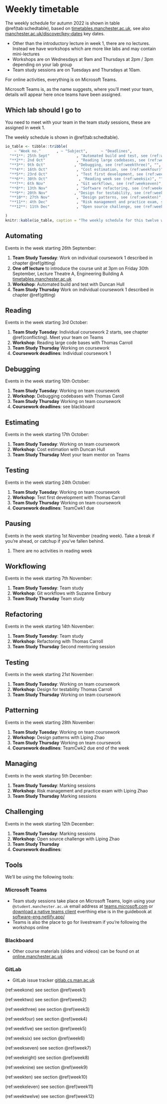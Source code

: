 # Weekly timetable {.unnumbered #timetabling}

The weekly schedule for autumn 2022 is shown in table \@ref(tab:schedtable), based on [timetables.manchester.ac.uk](https://timetables.manchester.ac.uk/), see also [manchester.ac.uk/discover/key-dates](https://www.manchester.ac.uk/discover/key-dates/) key dates.

* Other than the introductory lecture in week 1, there are no lectures. Instead we have workshops which are more like labs and may contain mini-lectures
* Workshops are on Wednesdays at 9am and Thursdays at 2pm / 3pm depending on your lab group
    <!--* [bit.ly/Tuesday-3pm-workshop](http://bit.ly/Tuesday-3pm-workshop)
    * [bit.ly/Tuesday-4pm-workshop](http://bit.ly/Tuesday-4pm-workshop)
    * [bit.ly/friday-1pm-workshop](http://bit.ly/friday-1pm-workshop)-->
* Team study sessions are on Tuesdays and Thursdays at 10am.

For online activities, everything is on Microsoft Teams.

<!--Because of constraints on the number of private channels in Teams, the year is arbitrarily split into two spaces:

1. [bit.ly/software-engineering-A](https://bit.ly/software-engineering-A)
1. [bit.ly/software-engineering-b](https://bit.ly/software-engineering-b)-->

Microsoft Teams is, as the name suggests, where you'll meet your team, details will appear here once teams have been assigned.

## Which lab should I go to {#campus}
You need to meet with your team in the team study sessions, these are assigned in week 1.
<!--
* **Teams 1-30**: 1.8 & 1.10
* **Teams 31-44**: LF31
* **Teams 44-56**: Tootill-->

The weekly schedule is shown in \@ref(tab:schedtable).

```r
io_table <- tibble::tribble(
    ~ "Week no."       , ~ "Subject",      ~ "Deadlines",
  "**1**: 25th Sept"            , "Automated build and test, see (ref:weekone)",  "",
  "**2**: 2nd Oct"              , "Reading large codebases, see (ref:weektwo)",  "IndCwk1, Fri 6th Oct, 6pm",
  "**3**: 9th Oct"             , "Debugging, see (ref:weekthree)", "",
  "**4**: 16th Oct"             , "Cost estimation, see (ref:weekfour)",  "Mentoring week 1, IndCwk2, Fri 20th Oct, 6pm",
  "**5**: 23rd Oct"             , "Test first development, see (ref:weekfive)", "TeamCwk1, 27th Oct, 6pm",
  "**6**: 30th Oct"              , "Reading week see (ref:weeksix)", "",
  "**7**: 6th Nov"              , "Git workflows, see (ref:weekseven)",  "",
  "**8**: 13th Nov"             , "Software refactoring, see (ref:weekeight)", "Mentoring week 2",
  "**9**: 20th Nov"            , "Design for testability, see (ref:weeknine)", "",
  "**10**: 27th Nov"            , "Design patterns, see (ref:weekten)", "TeamCwk2, 1st Dec, 6pm",
  "**11**: 4th Dec"             , "Risk management and practice exam, see (ref:weekeleven)", "",
  "**12**: 11th Dec"            , "Open source challenge, see (ref:weektwelve)", "",

)
knitr::kable(io_table, caption = "The weekly schedule for this twelve week course, please note we are using the week numbering from the [timetables.manchester.ac.uk](https://timetables.manchester.ac.uk/) where week zero is welcome week, and week one is the first teaching week", booktabs = TRUE)
```



## Automating {#week1}

Events in the week starting 26th September:

1. **Team Study Tuesday**: Work on individual coursework 1 described in chapter \@ref(gitting)
1. **One off lecture** to introduce the course unit at 3pm on Friday 30th September, Lecture Theatre A, Engineering Building A [timetables.manchester.ac.uk](https://timetables.manchester.ac.uk/)
1. **Workshop**: Automated build and test with Duncan Hull
1. **Team Study Thursday** Work on individual coursework 1 described in chapter \@ref(gitting)
<!--1. **Coursework deadlines**: Individual individual coursework 1 can be pre-marked (automatically) if you submit by **6pm Tuesday 28th September** and finally marked when submitted by **6pm on Friday 1st October**-->


## Reading {#week2}
Events in the week starting 3rd October:

1. **Team Study Tuesday**: Individual coursework 2 starts, see chapter \@ref(conflicting). Meet your team on Teams
1. **Workshop**: Reading large code bases with Thomas Carroll
1. **Team Study Thursday** Working on coursework
1. **Coursework deadlines**: Individual coursework 1

## Debugging {#week3}
Events in the week starting 10th October:

1. **Team Study Tuesday**: Working on team coursework
1. **Workshop**: Debugging codebases with Thomas Caroll
1. **Team Study Thursday** Working on team coursework
1. **Coursework deadlines**: see blackboard


## Estimating {#week4}
Events in the week starting 17th October:

1. **Team Study Tuesday**: Working on team coursework
1. **Workshop**: Cost estimation with Duncan Hull
1. **Team Study Thursday** Meet your team mentor on Teams


## Testing {#week5}
Events in the week starting 24th October:

1. **Team Study Tuesday**: Working on team coursework
1. **Workshop**: Test first development with Thomas Carroll
1. **Team Study Thursday** Working on team coursework
1. **Coursework deadlines**: TeamCwk1 due


## Pausing {#week6}
Events in the week starting 1st November (reading week). Take a break if you're ahead, or catchup if you've fallen behind.

1. There are no activities in reading week

## Workflowing {#week7}
Events in the week starting 7th November:

1. **Team Study Tuesday**: Team study
1. **Workshop**: Git workflows with Suzanne Embury
1. **Team Study Thursday** Team study


## Refactoring {#week8}
Events in the week starting 14th November:

1. **Team Study Tuesday**: Team study
1. **Workshop**: Refactoring with Thomas Carroll
1. **Team Study Thursday** Second mentoring session


## Testing {#week9}
Events in the week starting 21st November:

1. **Team Study Tuesday**: Working on team coursework
1. **Workshop**: Design for testability Thomas Carroll
1. **Team Study Thursday** Working on team coursework


## Patterning {#week10}
Events in the week starting 28th November:

1. **Team Study Tuesday**: Working on team coursework
1. **Workshop**: Design patterns with Liping Zhao
1. **Team Study Thursday** Working on team coursework
1. **Coursework deadlines**: TeamCwk2 due end of the week


## Managing {#week11}
Events in the week starting 5th December:

1. **Team Study Tuesday**:  Marking sessions
1. **Workshop**: Risk management and practice exam with Liping Zhao
1. **Team Study Thursday**  Marking sessions



## Challenging {#week12}
Events in the week starting 12th December:

1. **Team Study Tuesday**: Marking sessions
1. **Workshop**: Open source challenge with Liping Zhao
1. **Team Study Thursday**
1. **Coursework deadlines**:

## Tools {#tooling}

We'll be using the following tools:

### Microsoft Teams {#msfteams}

* Team study sessions take place on Microsoft Teams, login using your `@student.manchester.ac.uk` email address at [teams.microsoft.com](https://teams.microsoft.com/) or [download a native teams client](https://www.microsoft.com/en-gb/microsoft-teams/download-app) everthing else is in the guidebook at [software-eng.netlify.app/](https://software-eng.netlify.app/)
* Teams is also the place to go for livestream if you're following the workshops online


### Blackboard {#blackboard}

* Other course materials (slides and videos) can be found on at [online.manchester.ac.uk](https://online.manchester.ac.uk/)

### GitLab {#gitlab}

* GitLab issue tracker [gitlab.cs.man.ac.uk](https://gitlab.cs.man.ac.uk/)


<!--hacky way to get chapter references in tables-->

(ref:weekone) see section \@ref(week1)  

(ref:weektwo) see section \@ref(week2)  

(ref:weekthree) see section \@ref(week3)  

(ref:weekfour) see section \@ref(week4)  

(ref:weekfive) see section \@ref(week5)  

(ref:weeksix) see section \@ref(week6)  

(ref:weekseven) see section \@ref(week7)  

(ref:weekeight) see section \@ref(week8)  

(ref:weeknine) see section \@ref(week9)  

(ref:weekten) see section \@ref(week10)  

(ref:weekeleven) see section \@ref(week11)  

(ref:weektwelve) see section \@ref(week12)  


